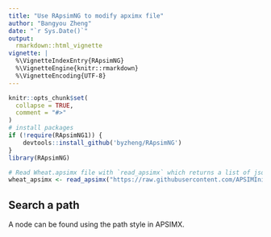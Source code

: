 ```yaml
---
title: "Use RApsimNG to modify apximx file"
author: "Bangyou Zheng"
date: "`r Sys.Date()`"
output: 
  rmarkdown::html_vignette
vignette: |
  %\VignetteIndexEntry{RApsimNG} 
  %\VignetteEngine{knitr::rmarkdown} 
  %\VignetteEncoding{UTF-8}
---
```


```r
knitr::opts_chunk$set(
  collapse = TRUE,
  comment = "#>"
)
# install packages
if (!require(RApsimNG1)) {
    devtools::install_github('byzheng/RApsimNG')
}
library(RApsimNG)
```

```r
# Read Wheat.apsimx file with `read_apsimx` which returns a list of json results.
wheat_apsimx <- read_apsimx("https://raw.githubusercontent.com/APSIMInitiative/ApsimX/master/Tests/Validation/Wheat/Wheat.apsimx")

```
## Search a path

A node can be found using the path style in APSIMX. 
```r


```

